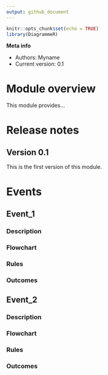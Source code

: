```yaml
---
output: github_document
---
```


```r
knitr::opts_chunk$set(echo = TRUE)
library(DiagrammeR)
```

__Meta info__

- Authors: Myname
- Current version: 0.1

# Module overview

This module provides...

# Release notes

## Version 0.1

This is the first version of this module.

# Events

## Event_1

### Description

### Flowchart

### Rules

### Outcomes

## Event_2

### Description

### Flowchart

### Rules

### Outcomes

